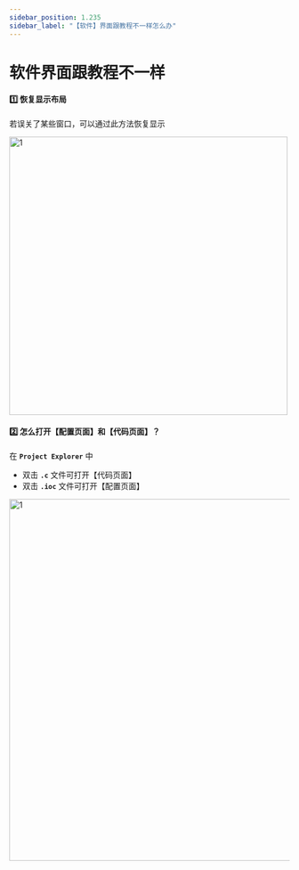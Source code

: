 ```yaml
---
sidebar_position: 1.235
sidebar_label: "【软件】界面跟教程不一样怎么办"
---
```


# 软件界面跟教程不一样

#### 1️⃣ 恢复显示布局

若误关了某些窗口，可以通过此方法恢复显示

<div style={{ display: "flex", justifyContent: "left", alignItems: "center", marginBottom: "40px"}}>
<img src={require('./img/resetPerspective.png').default} alt="1" width="500px" style={{boxShadow: "0px 0px 6PX 4PX rgba(0, 0, 0, 0.1), inset 0 0 50px rgba(0, 0, 0, 0.3)"}}/>
</div>

#### 2️⃣ 怎么打开【配置页面】和【代码页面】？

在 **`Project Explorer`** 中
- 双击 **`.c`** 文件可打开【代码页面】
- 双击 **`.ioc`** 文件可打开【配置页面】

<div style={{ display: "flex", justifyContent: "left", alignItems: "center", marginBottom: "40px"}}>
<img src={require('../getting-started/img/howToOpenCodeAndConf.png').default} alt="1" width="650px" style={{boxShadow: "0px 0px 5PX 2PX rgba(0, 0, 0, 0.1), inset 0 0 50px rgba(0, 0, 0, 0.3)"}}/>
</div>

